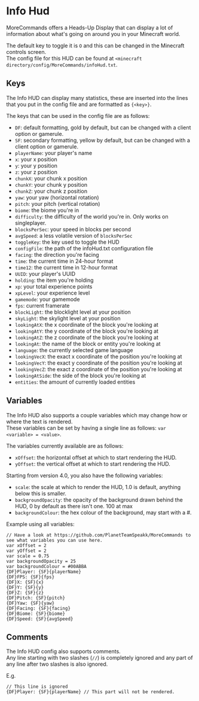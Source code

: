 # Info Hud
MoreCommands offers a Heads-Up Display that can display a lot of information about what's 
going on around you in your Minecraft world.  

The default key to toggle it is `O` and this can be changed in the Minecraft controls screen.  
The config file for this HUD can be found at `<minecraft directory/config/MoreCommands/infoHud.txt`.

## Keys
The Info HUD can display many statistics, these are inserted into the lines that you put in the 
config file and are formatted as `{<key>}`.  

The keys that can be used in the config file are as follows:
- `DF`: default formatting, gold by default, but can be changed with a client option or gamerule.
- `SF`: secondary formatting, yellow by default, but can be changed with a client option or gamerule.
- `playerName`: your player's name
- `x`: your x position
- `y`: your y position
- `z`: your z position
- `chunkX`: your chunk x position
- `chunkY`: your chunk y position
- `chunkZ`: your chunk z position
- `yaw`: your yaw (horizontal rotation)
- `pitch`: your pitch (vertical rotation)
- `biome`: the biome you're in
- `difficulty`: the difficulty of the world you're in. Only works on singleplayer.
- `blocksPerSec`: your speed in blocks per second
- `avgSpeed`: a less volatile version of `blocksPerSec`
- `toggleKey`: the key used to toggle the HUD
- `configFile`: the path of the infoHud.txt configuration file
- `facing`: the direction you're facing
- `time`: the current time in 24-hour format
- `time12`: the current time in 12-hour format
- `UUID`: your player's UUID
- `holding`: the item you're holding
- `xp`: your total experience points
- `xpLevel`: your experience level
- `gamemode`: your gamemode
- `fps`: current framerate
- `blockLight`: the blocklight level at your position
- `skyLight`: the skylight level at your position
- `lookingAtX`: the x coordinate of the block you're looking at
- `lookingAtY`: the y coordinate of the block you're looking at
- `lookingAtZ`: the z coordinate of the block you're looking at
- `lookingAt`: the name of the block or entity you're looking at
- `language`: the currently selected game language
- `lookingVecX`: the exact x coordinate of the position you're looking at
- `lookingVecY`: the exact y coordinate of the position you're looking at
- `lookingVecZ`: the exact z coordinate of the position you're looking at
- `lookingAtSide`: the side of the block you're looking at
- `entities`: the amount of currently loaded entities

## Variables
The Info HUD also supports a couple variables which may change how or where the text is rendered.  
These variables can be set by having a single line as follows: `var <variable> = <value>`.  

The variables currently available are as follows:
- `xOffset`: the horizontal offset at which to start rendering the HUD.
- `yOffset`: the vertical offset at which to start rendering the HUD.

Starting from version 4.0, you also have the following variables:
- `scale`: the scale at which to render the HUD, 1.0 is default, anything below this is smaller.
- `backgroundOpacity`: the opacity of the background drawn behind the HUD, 0 by default as there isn't one. 100 at max
- `backgroundColour`: the hex colour of the background, may start with a #.

Example using all variables:
```
// Have a look at https://github.com/PlanetTeamSpeakk/MoreCommands to see what variables you can use here.
var xOffset = 2
var yOffset = 2
var scale = 0.75
var backgroundOpacity = 25
var backgroundColour = #00ABBA
{DF}Player: {SF}{playerName}
{DF}FPS: {SF}{fps}
{DF}X: {SF}{x}
{DF}Y: {SF}{y}
{DF}Z: {SF}{z}
{DF}Pitch: {SF}{pitch}
{DF}Yaw: {SF}{yaw}
{DF}Facing: {SF}{facing}
{DF}Biome: {SF}{biome}
{DF}Speed: {SF}{avgSpeed}
```

## Comments
The Info HUD config also supports comments.  
Any line starting with two slashes (`//`) is completely ignored and any part of any line after 
two slashes is also ignored.  

E.g.
```
// This line is ignored
{DF}Player: {SF}{playerName} // This part will not be rendered.
```
